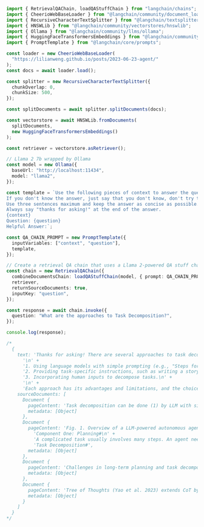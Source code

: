 ```typescript
import { RetrievalQAChain, loadQAStuffChain } from "langchain/chains";
import { CheerioWebBaseLoader } from "@langchain/community/document_loaders/web/cheerio";
import { RecursiveCharacterTextSplitter } from "@langchain/textsplitters";
import { HNSWLib } from "@langchain/community/vectorstores/hnswlib";
import { Ollama } from "@langchain/community/llms/ollama";
import { HuggingFaceTransformersEmbeddings } from "@langchain/community/embeddings/huggingface_transformers";
import { PromptTemplate } from "@langchain/core/prompts";

const loader = new CheerioWebBaseLoader(
  "https://lilianweng.github.io/posts/2023-06-23-agent/"
);
const docs = await loader.load();

const splitter = new RecursiveCharacterTextSplitter({
  chunkOverlap: 0,
  chunkSize: 500,
});

const splitDocuments = await splitter.splitDocuments(docs);

const vectorstore = await HNSWLib.fromDocuments(
  splitDocuments,
  new HuggingFaceTransformersEmbeddings()
);

const retriever = vectorstore.asRetriever();

// Llama 2 7b wrapped by Ollama
const model = new Ollama({
  baseUrl: "http://localhost:11434",
  model: "llama2",
});

const template = `Use the following pieces of context to answer the question at the end.
If you don't know the answer, just say that you don't know, don't try to make up an answer.
Use three sentences maximum and keep the answer as concise as possible.
Always say "thanks for asking!" at the end of the answer.
{context}
Question: {question}
Helpful Answer:`;

const QA_CHAIN_PROMPT = new PromptTemplate({
  inputVariables: ["context", "question"],
  template,
});

// Create a retrieval QA chain that uses a Llama 2-powered QA stuff chain with a custom prompt.
const chain = new RetrievalQAChain({
  combineDocumentsChain: loadQAStuffChain(model, { prompt: QA_CHAIN_PROMPT }),
  retriever,
  returnSourceDocuments: true,
  inputKey: "question",
});

const response = await chain.invoke({
  question: "What are the approaches to Task Decomposition?",
});

console.log(response);

/*
  {
    text: 'Thanks for asking! There are several approaches to task decomposition, which can be categorized into three main types:\n' +
      '\n' +
      '1. Using language models with simple prompting (e.g., "Steps for XYZ."), or asking for subgoals for achieving XYZ.\n' +
      '2. Providing task-specific instructions, such as writing a story outline for writing a novel.\n' +
      '3. Incorporating human inputs to decompose tasks.\n' +
      '\n' +
      'Each approach has its advantages and limitations, and the choice of which one to use depends on the specific task and the desired level of complexity and adaptability. Thanks for asking!',
    sourceDocuments: [
      Document {
        pageContent: 'Task decomposition can be done (1) by LLM with simple prompting like "Steps for XYZ.\\n1.", "What are the subgoals for achieving XYZ?", (2) by using task-specific instructions; e.g. "Write a story outline." for writing a novel, or (3) with human inputs.',
        metadata: [Object]
      },
      Document {
        pageContent: 'Fig. 1. Overview of a LLM-powered autonomous agent system.\n' +
          'Component One: Planning#\n' +
          'A complicated task usually involves many steps. An agent needs to know what they are and plan ahead.\n' +
          'Task Decomposition#',
        metadata: [Object]
      },
      Document {
        pageContent: 'Challenges in long-term planning and task decomposition: Planning over a lengthy history and effectively exploring the solution space remain challenging. LLMs struggle to adjust plans when faced with unexpected errors, making them less robust compared to humans who learn from trial and error.',
        metadata: [Object]
      },
      Document {
        pageContent: 'Tree of Thoughts (Yao et al. 2023) extends CoT by exploring multiple reasoning possibilities at each step. It first decomposes the problem into multiple thought steps and generates multiple thoughts per step, creating a tree structure. The search process can be BFS (breadth-first search) or DFS (depth-first search) with each state evaluated by a classifier (via a prompt) or majority vote.',
        metadata: [Object]
      }
    ]
  }
*/
```
